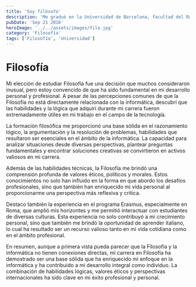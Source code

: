 ```yaml
---
title: 'Soy filósofo'
description: 'Me gradué en la Universidad de Barcelona, facultad del Raval, en Filosofía en el 2020'
pubDate: 'Sep 21 2016'
heroImage: '../../assets/images/filo.jpg'
category: 'Filosofía'
tags: ['Filosofía', 'Universidad']
---
```

# Filosofía

Mi elección de estudiar Filosofía fue una decisión que muchos consideraron inusual, pero estoy convencido de que ha sido fundamental en mi desarrollo personal y profesional. A pesar de las percepciones comunes de que la Filosofía no está directamente relacionada con la informática, descubrí que las habilidades y la lógica que adquirí durante mi carrera fueron extremadamente útiles en mi trabajo en el campo de la tecnología.

La formación filosófica me proporcionó una base sólida en el razonamiento lógico, la argumentación y la resolución de problemas, habilidades que resultaron ser esenciales en el ámbito de la informática. La capacidad para analizar situaciones desde diversas perspectivas, plantear preguntas fundamentales y encontrar soluciones creativas se convirtieron en activos valiosos en mi carrera.

Además de las habilidades técnicas, la Filosofía me brindó una comprensión profunda de valores éticos, políticos y morales. Estos conocimientos no solo han influido en la forma en que abordo los desafíos profesionales, sino que también han enriquecido mi vida personal al proporcionarme una perspectiva más reflexiva y crítica.

Destaco también la experiencia en el programa Erasmus, especialmente en Roma, que amplió mis horizontes y me permitió interactuar con estudiantes de diversas culturas. Esta experiencia no solo contribuyó a mi crecimiento personal, sino que también me brindó la oportunidad de aprender italiano, lo cual ha resultado ser un recurso valioso tanto en mi vida cotidiana como en el ámbito profesional.

En resumen, aunque a primera vista pueda parecer que la Filosofía y la informática no tienen conexiones directas, mi carrera en Filosofía ha demostrado ser una base sólida que ha enriquecido mi enfoque en la informática y ha contribuido a mi desarrollo integral como individuo. La combinación de habilidades lógicas, valores éticos y perspectivas internacionales ha sido clave en mi éxito profesional y personal.